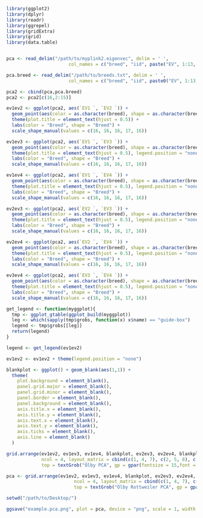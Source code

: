 
```r
library(ggplot2)
library(dplyr)
library(readr)
library(ggrepel)
library(gridExtra)
library(grid)
library(data.table)


pca <- read_delim("/path/to/myplink2.eigenvec", delim = ' ',
                       col_names = c("breed", "iid", paste("EV", 1:13, sep = " ")))

pca.breed <- read_delim("/path/to/breeds.txt", delim = ' ',
                       col_names = c("breed", "iid", paste0("EV", 1:13, sep = " ")))

pca2 <- cbind(pca,pca.breed)
pca2 <- pca2[c(16,2:15)]

ev1ev2 <- ggplot(pca2, aes(`EV1 `, `EV2 `)) +
  geom_point(aes(color = as.character(breed), shape = as.character(breed)), alpha = 1,  size = 3) +
  theme(plot.title = element_text(hjust = 0.5)) +
  labs(color = "Breed", shape = "Breed") +
  scale_shape_manual(values = c(16, 16, 16, 17, 16))

ev1ev3 <- ggplot(pca2, aes(`EV1 `, `EV3 `)) +
  geom_point(aes(color = as.character(breed), shape = as.character(breed)), alpha = 1,  size = 3) +
  theme(plot.title = element_text(hjust = 0.5), legend.position = "none") +
  labs(color = "Breed", shape = "Breed") +
  scale_shape_manual(values = c(16, 16, 16, 17, 16))

ev1ev4 <- ggplot(pca2, aes(`EV1 `, `EV4 `)) +
  geom_point(aes(color = as.character(breed), shape = as.character(breed)), alpha = 1,  size = 3) +
  theme(plot.title = element_text(hjust = 0.5), legend.position = "none") +
  labs(color = "Breed", shape = "Breed") +
  scale_shape_manual(values = c(16, 16, 16, 17, 16))

ev2ev3 <- ggplot(pca2, aes(`EV2 `, `EV3 `)) +
  geom_point(aes(color = as.character(breed), shape = as.character(breed)), alpha = 1,  size = 3) +
  theme(plot.title = element_text(hjust = 0.5), legend.position = "none") +
  labs(color = "Breed", shape = "Breed") +
  scale_shape_manual(values = c(16, 16, 16, 17, 16))

ev2ev4 <- ggplot(pca2, aes(`EV2 `, `EV4 `)) +
  geom_point(aes(color = as.character(breed), shape = as.character(breed)), alpha = 1,  size = 3) +
  theme(plot.title = element_text(hjust = 0.5), legend.position = "none") +
  labs(color = "Breed", shape = "Breed") +
  scale_shape_manual(values = c(16, 16, 16, 17, 16))

ev3ev4 <- ggplot(pca2, aes(`EV3 `, `EV4 `)) +
  geom_point(aes(color = as.character(breed), shape = as.character(breed)), alpha = 1,  size = 3) +
  theme(plot.title = element_text(hjust = 0.5), legend.position = "none") +
  labs(color = "Breed", shape = "Breed") +
  scale_shape_manual(values = c(16, 16, 16, 17, 16))

get_legend <- function(myggplot){
  tmp <- ggplot_gtable(ggplot_build(myggplot))
  leg <- which(sapply(tmp$grobs, function(x) x$name) == "guide-box")
  legend <- tmp$grobs[[leg]]
  return(legend)
}

legend <- get_legend(ev1ev2)

ev1ev2 <- ev1ev2 + theme(legend.position = "none")

blankplot <- ggplot() + geom_blank(aes(1,1)) +
  theme(
    plot.background = element_blank(), 
    panel.grid.major = element_blank(),
    panel.grid.minor = element_blank(), 
    panel.border = element_blank(),
    panel.background = element_blank(),
    axis.title.x = element_blank(),
    axis.title.y = element_blank(),
    axis.text.x = element_blank(), 
    axis.text.y = element_blank(),
    axis.ticks = element_blank(),
    axis.line = element_blank()
  )

grid.arrange(ev1ev2, ev1ev3, ev1ev4, blankplot, ev2ev3, ev2ev4, blankplot, blankplot, ev3ev4, legend,
             ncol = 4, layout_matrix = cbind(c(1, 4, 7), c(2, 5, 8), c(3, 6, 9), c(10, 10, 10)),
             top = textGrob("Olby PCA", gp = gpar(fontsize = 15,font = 8)))

pca <- grid.arrange(ev1ev2, ev1ev3, ev1ev4, blankplot, ev2ev3, ev2ev4, blankplot, blankplot, ev3ev4, legend,
                         ncol = 4, layout_matrix = cbind(c(1, 4, 7), c(2, 5, 8), c(3, 6, 9), c(10, 10, 10)),
                         top = textGrob("Olby Rottweiler PCA", gp = gpar(fontsize = 15,font = 8)))

setwd("/path/to/Desktop/")

ggsave("example.pca.png", plot = pca, device = "png", scale = 1, width = 22, height = 16, units = c("in"), dpi = 600, path = "/path/to/Desktop/")

```

